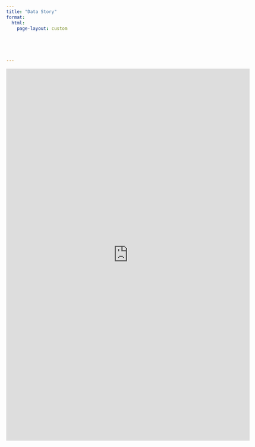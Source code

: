 ```yaml
---
title: "Data Story"
format: 
  html:
    page-layout: custom
    

    


---
```

<iframe height="1000" width="130%" frameborder="no" src="https://charlenentx.shinyapps.io/shiny/"> </iframe>
